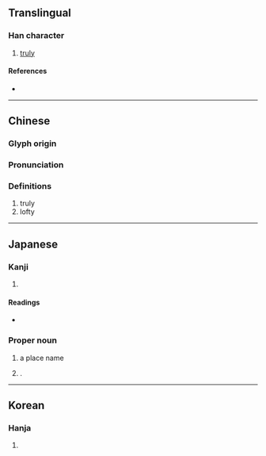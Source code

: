 {{character info}}
==Translingual==

===Han character===
{{Han char|rn=32|rad=土|as=10|sn=13|four=40127|canj=GYRB|ids=⿰土高}}

# [[truly]]

====References====
* {{Han ref|kx=0236.010|dkj=05341|dj=0473.150|hdz=10473.150|uh=5859|ud=22617|bh=DCEC|bd=56556}}

----

==Chinese==
{{zh-forms}}

===Glyph origin===
{{Han etym}}

===Pronunciation===
{{zh-pron
|m=què
|c=kok3
|mc=y
|oc=y
|cat=
}}

===Definitions===
{{zh-hanzi}}

# truly
#lofty

----

==Japanese==

===Kanji===
{{ja-kanji|grade=|rs=土10}}

# {{rfdef|ja|sort=土10}}

====Readings====
* {{ja-readings
|goon=かく
|kanon=かく
|on=こう
|kun=かた-い, はなわ
}}

===Proper noun===
{{ja-pos|はなわ|proper}}

# a place name
# {{surname|ja|sort=はなわ|nodot=1}}.

----

==Korean==

===Hanja===
{{ko-hanja|hangeul=고|rv=go|mr=ko}}

# {{rfdef|ko|sort=土10}}